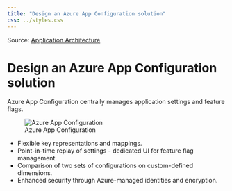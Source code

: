 ```yaml
---
title: "Design an Azure App Configuration solution"
css: ../styles.css
---
```


Source: [Application Architecture](https://microsoftlearning.github.io/AZ-305-DesigningMicrosoftAzureInfrastructureSolutions/Instructions/CaseStudy/06-Apparchitecture.html)

# Design an Azure App Configuration solution
Azure App Configuration centrally manages application settings and feature flags.

![Azure App Configuration](../images/azure-app-configuration.png)

- Flexible key representations and mappings.
- Point-in-time replay of settings - dedicated UI for feature flag management.
- Comparison of two sets of configurations on custom-defined dimensions.
- Enhanced security through Azure-managed identities and encryption.
